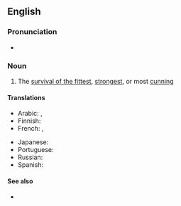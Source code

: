 ==English==

===Pronunciation===
* {{audio|en|En-au-law of the jungle.ogg|Audio (AU)}}

===Noun===
{{wikipedia}}
{{en-noun|?}}

# {{lb|en|idiomatic}} The [[survival of the fittest]], [[strongest]], or most [[cunning]]

====Translations====
{{trans-top|The survival of the fittest}}
* Arabic: {{t|ar|شريعَة الغاب|f}}, {{t|ar|قانون الغابَة|m}}
* Finnish: {{t|fi|viidakon laki}}
* French: {{t+|fr|loi de la jungle|f}}, {{t|fr|loi du plus fort|f}}
{{trans-mid}}
* Japanese: {{t+|ja|弱肉強食|tr=jakuniku kyōshoku}}
* Portuguese: {{t|pt|lei da selva|f}}
* Russian: {{t+|ru|зако́н джу́нглей|m}}
* Spanish: {{t|es|ley de la selva|f}}
{{trans-bottom}}

====See also====
* {{l|en|free-for-all}}